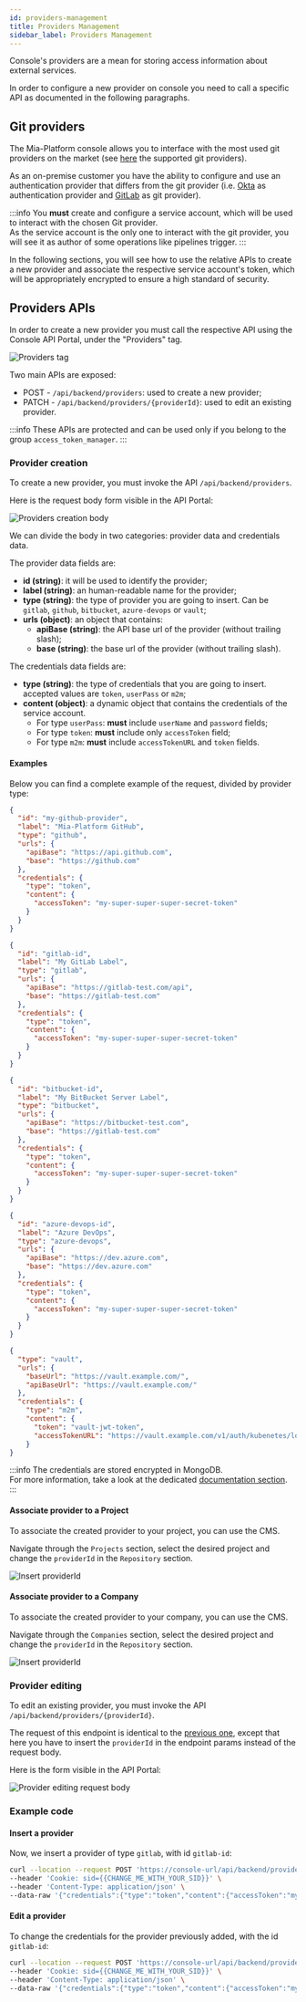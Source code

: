 ```yaml
---
id: providers-management
title: Providers Management
sidebar_label: Providers Management
---
```



Console's providers are a mean for storing access information about external services.

In order to configure a new provider on console you need to call a specific API as documented in the following paragraphs.

## Git providers

The Mia-Platform console allows you to interface with the most used git providers on the market (see [here](../../self_hosted/self_hosted_requirements#software-and-hardware-prerequisites) the supported git providers).  

As an on-premise customer you have the ability to configure and use an authentication provider that differs from the git provider (i.e. [Okta](https://www.okta.com/) as authentication provider and [GitLab](https://gitlab.com/) as git provider).

:::info
You **must** create and configure a service account, which will be used to interact with the chosen Git provider.  
As the service account is the only one to interact with the git provider, you will see it as author of some operations like pipelines trigger.
:::

In the following sections, you will see how to use the relative APIs to create a new provider and associate the respective service account's token, which will be appropriately encrypted to ensure a high standard of security.

## Providers APIs

In order to create a new provider you must call the respective API using the Console API Portal, under the "Providers" tag.  

![Providers tag](./img/providers-tag.png)

Two main APIs are exposed:

- POST - `/api/backend/providers`: used to create a new provider;
- PATCH - `/api/backend/providers/{providerId}`: used to edit an existing provider.

:::info
These APIs are protected and can be used only if you belong to the group `access_token_manager`.
:::

### Provider creation

To create a new provider, you must invoke the API `/api/backend/providers`.

Here is the request body form visible in the API Portal:

![Providers creation body](./img/provider-body.png)

We can divide the body in two categories: provider data and credentials data.

The provider data fields are:

- **id (string)**: it will be used to identify the provider;
- **label (string)**: an human-readable name for the provider;
- **type (string)**: the type of provider you are going to insert. Can be `gitlab`, `github`, `bitbucket`, `azure-devops` or `vault`;
- **urls (object)**: an object that contains:
  - **apiBase (string)**: the API base url of the provider (without trailing slash);
  - **base (string)**: the base url of the provider (without trailing slash).


The credentials data fields are:

- **type (string)**: the type of credentials that you are going to insert. accepted values are `token`, `userPass` or `m2m`;
- **content (object)**: a dynamic object that contains the credentials of the service account.
  - For type `userPass`: **must** include `userName` and `password` fields;
  - For type `token`: **must** include only `accessToken` field;
  - For type `m2m`: **must** include `accessTokenURL` and `token` fields.

#### Examples

Below you can find a complete example of the request, divided by provider type:

<Tabs>
  <TabItem value="github" label="GitHub" default>

```json
{
  "id": "my-github-provider",
  "label": "Mia-Platform GitHub",
  "type": "github",
  "urls": {
    "apiBase": "https://api.github.com",
    "base": "https://github.com"
  },
  "credentials": {
    "type": "token",
    "content": {
      "accessToken": "my-super-super-super-secret-token"
    }
  }
}
```

  </TabItem>
  <TabItem value="gitlab" label="GitLab">

```json
{
  "id": "gitlab-id",
  "label": "My GitLab Label",
  "type": "gitlab",
  "urls": {
    "apiBase": "https://gitlab-test.com/api",
    "base": "https://gitlab-test.com"
  },
  "credentials": {
    "type": "token",
    "content": {
      "accessToken": "my-super-super-super-secret-token"
    }
  }
}
```

  </TabItem>
  <TabItem value="bitbucket-server" label="BitBucket Server">

```json
{
  "id": "bitbucket-id",
  "label": "My BitBucket Server Label",
  "type": "bitbucket",
  "urls": {
    "apiBase": "https://bitbucket-test.com",
    "base": "https://gitlab-test.com"
  },
  "credentials": {
    "type": "token",
    "content": {
      "accessToken": "my-super-super-super-secret-token"
    }
  }
}
```

  </TabItem>

  <TabItem value="azure-devops" label="Azure DevOps">

```json
{
  "id": "azure-devops-id",
  "label": "Azure DevOps",
  "type": "azure-devops",
  "urls": {
    "apiBase": "https://dev.azure.com",
    "base": "https://dev.azure.com"
  },
  "credentials": {
    "type": "token",
    "content": {
      "accessToken": "my-super-super-super-secret-token"
    }
  }
}
```

  </TabItem>
  <TabItem value="vault" label="Hashicorp Vault">

```json
{
  "type": "vault",
  "urls": {
    "baseUrl": "https://vault.example.com/",
    "apiBaseUrl": "https://vault.example.com/"
  },
  "credentials": {
    "type": "m2m",
    "content": {
      "token": "vault-jwt-token",
      "accessTokenURL": "https://vault.example.com/v1/auth/kubenetes/login"
    }
}
```

  </TabItem>
</Tabs>

:::info
The credentials are stored encrypted in MongoDB.  
For more information, take a look at the dedicated [documentation section](../../runtime_suite/crud-service/encryption_configuration).
:::

#### Associate provider to a Project

To associate the created provider to your project, you can use the CMS.

Navigate through the `Projects` section, select the desired project and change the `providerId` in the `Repository` section.

![Insert providerId](./img/providers-cms.png)

#### Associate provider to a Company

To associate the created provider to your company, you can use the CMS.

Navigate through the `Companies` section, select the desired project and change the `providerId` in the `Repository` section.

![Insert providerId](./img/provider-company-cms.png)

### Provider editing

To edit an existing provider, you must invoke the API `/api/backend/providers/{providerId}`.

The request of this endpoint is identical to the [previous one](#associate-provider), except that here you have to insert the `providerId` in the endpoint params instead of the request body.

Here is the form visible in the API Portal:

![Provider editing request body](./img/provider-edit-body.png)

### Example code

#### Insert a provider

Now, we insert a provider of type `gitlab`, with id `gitlab-id`:

```sh
curl --location --request POST 'https://console-url/api/backend/providers' \
--header 'Cookie: sid={{CHANGE_ME_WITH_YOUR_SID}}' \
--header 'Content-Type: application/json' \
--data-raw '{"credentials":{"type":"token","content":{"accessToken":"my-super-super-super-secret-token"}},"id":"gitlab-id","label":"My GitLab Label","type":"gitlab","urls":{"apiBase":"https://gitlab-test.com/api","base":"https://gitlab-test.com"}}'
```

#### Edit a provider

To change the credentials for the provider previously added, with the id `gitlab-id`:

```sh
curl --location --request POST 'https://console-url/api/backend/providers/gitlab-id' \
--header 'Cookie: sid={{CHANGE_ME_WITH_YOUR_SID}}' \
--header 'Content-Type: application/json' \
--data-raw '{"credentials":{"type":"token","content":{"accessToken":"my-new-super-super-super-secret-token"}}'
```
